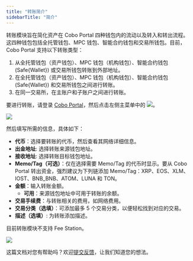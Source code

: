 ```yaml
---
title: "转账简介"
sidebarTitle: "简介"
---
```


转账模块旨在简化资产在 Cobo Portal 四种钱包内的流动以及转入和转出流程。这四种钱包包括全托管钱包、MPC 钱包、智能合约钱包和交易所钱包。目前，Cobo Portal 支持以下转账类型：


1. 从全托管钱包（资产钱包）、MPC 钱包（机构钱包）、智能合约钱包 (Safe&#123;Wallet&#125;) 或交易所钱包转账到外部地址。
2. 在全托管钱包（资产钱包）、MPC 钱包（机构钱包）、智能合约钱包 (Safe&#123;Wallet&#125;) 和交易所钱包之间进行转账。
3. 在同一交易所，在主账户和子账户之间进行转账。

要进行转账，请登录 [Cobo Portal](https://portal.cobo.com/login)，然后点击左侧主菜单中的 <img src="/cn/images/transfers/transfer-button.svg" className="icon"></img>。

<img src="/cn/images/transfers/transfer-button-location.png" className="screenshot_modal"/>
 

然后填写所需的信息，具体如下：

- **代币**：选择要转账的代币，然后查看其网络详细信息。
- **出金地址**: 选择转账来源钱包地址。
- **接收地址**: 选择转账目标钱包地址。
- **Memo/Tag（可选）**：仅在选择需要 Memo/Tag 的代币时显示。要从 Cobo Portal 转出资金，强烈建议为下列链添加 Memo/Tag：XRP、EOS、XLM、IOST、BNB_BNB、ATOM、LUNA 和 TON。
- **金额**：输入转账金额。
    - **可用**：来源钱包地址中可用于转账的余额。
- **交易手续费**：与转账相关的费用，如网络费用。
- **交易分类（选填）**：可添加最多 5 个交易分类，以便轻松找到对应的交易。
- **描述（选填）**: 为转账添加描述。

<Info>目前转账模块不支持 Fee Station。</Info>

<img src="/cn/images/transfers/transfer-form.jpg" className="screenshot_modal"/>

<Tip>这篇文档对您有帮助吗？欢迎[提交反馈](https://forms.zohopublic.com/cobo/form/DocumentFeedbackForm/formperma/QvLOhxJv1_JMsJ-1dleZ8Itb_7rzN-LtgvsDdxosoVI?referrername=manuals)，让我们知道您的想法。</Tip>
